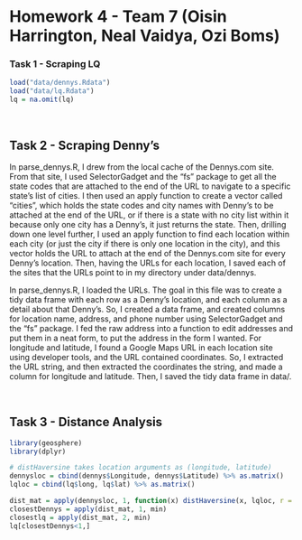Homework 4 - Team 7 (Oisin Harrington, Neal Vaidya, Ozi Boms)
========================================================


### Task 1 - Scraping LQ

<!-- Detail your approach for scraping La Quinta's data -->

```r
load("data/dennys.Rdata")
load("data/lq.Rdata")
lq = na.omit(lq)
```


<br/>

## Task 2 - Scraping Denny's

In parse_dennys.R, I drew from the local cache of the Dennys.com site. From that site, I used SelectorGadget and the "fs" package to get all the state codes that are attached to the end of the URL to navigate to a specific state's list of cities. I then used an apply function to create a vector called "cities", which holds the state codes and city names with Denny's to be attached at the end of the URL, or if there is a state with no city list within it because only one city has a Denny's, it just returns the state. Then, drilling down one level further, I used an apply function to find each location within each city (or just the city if there is only one location in the city), and this vector holds the URL to attach at the end of the Dennys.com site for every Denny's location. Then, having the URLs for each location, I saved each of the sites that the URLs point to in my directory under data/dennys.

In parse_dennys.R, I loaded the URLs. The goal in this file was to create a tidy data frame with each row as a Denny's location, and each column as a detail about that Denny's. So, I created a data frame, and created columns for location name, address, and phone number using SelectorGadget and the "fs" package. I fed the raw address into a function to edit addresses and put them in a neat form, to put the address in the form I wanted. For longitude and latitude, I found a Google Maps URL in each location site using developer tools, and the URL contained coordinates. So, I extracted the URL string, and then extracted the coordinates the string, and made a column for longitude and latitude. Then, I saved the tidy data frame in data/.


<br/>

## Task 3 -  Distance Analysis

<!-- Detail your statistical analysis of the pairwise distance between Denny's and LQ's-->

```r
library(geosphere)
library(dplyr)

# distHaversine takes location arguments as (longitude, latitude)
dennysloc = cbind(dennys$Longitude, dennys$Latitude) %>% as.matrix()
lqloc = cbind(lq$long, lq$lat) %>% as.matrix()

dist_mat = apply(dennysloc, 1, function(x) distHaversine(x, lqloc, r = 6378.137))
closestDennys = apply(dist_mat, 1, min)
closestlq = apply(dist_mat, 2, min)
lq[closestDennys<1,]
```